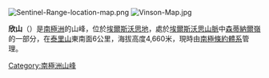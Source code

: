 [[Image:Sentinel-Range-location-map.png|thumb]]
[[Image:Vinson-Map.jpg|thumb]]

{{Coord|78|27|S|85|46|W||display=title}}

'''欣山'''（{{lang-en|Mount Shinn}}）是[[南極洲|南極洲]]的山峰，位於[[埃爾斯沃思地|埃爾斯沃思地]]，處於[[埃爾斯沃思山脈|埃爾斯沃思山脈]]中[[森蒂納爾嶺|森蒂納爾嶺]]的一部分，在[[泰里山|泰里山]]東南面6公里，海拔高度4,660米，現時由[[南極條約體系|南極條約體系]]管理。

{{DEFAULTSORT:Mount Shinn}}
[[Category:南極洲山峰|Category:南極洲山峰]]


{{EllsworthLand-geo-stub}}